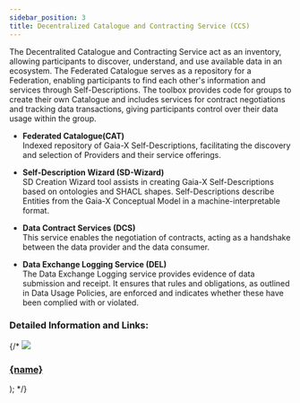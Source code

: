 ```yaml
---
sidebar_position: 3
title: Decentralized Catalogue and Contracting Service (CCS)
---
```



The Decentralited Catalogue and Contracting Service act as an inventory, allowing participants to discover, understand, and use available data in an ecosystem. The Federated Catalogue serves as a repository for a Federation, enabling participants to find each other's information and services through Self-Descriptions. The toolbox provides code for groups to create their own Catalogue and includes services for contract negotiations and tracking data transactions, giving participants control over their data usage within the group.

- **Federated Catalogue(CAT)** <br/>
  Indexed repository of Gaia-X Self-Descriptions, facilitating the discovery and selection of Providers and their service offerings.

- **Self-Description Wizard (SD-Wizard)** <br/>
  SD Creation Wizard tool assists in creating Gaia-X Self-Descriptions based on ontologies and SHACL shapes. Self-Descriptions describe Entities from the Gaia-X Conceptual Model in a machine-interpretable format.

- **Data Contract Services (DCS)** <br/>
  This service enables the negotiation of contracts, acting as a handshake between the data provider and the data consumer.

- **Data Exchange Logging Service (DEL)** <br/>
  The Data Exchange Logging service provides evidence of data submission and receipt. It ensures that rules and obligations, as outlined in Data Usage Policies, are enforced and indicates whether these have been complied with or violated.

### Detailed Information and Links:

{/*
  <a class="box-container" href={href}>
    <img src={img} />
    <h3>{name}</h3>
  </a>
);
*/}

<div class="img-container">
  <Box
    name="Federated Catalogue (CAT)"
    img="/landingpage/img/service_2.png"
    href="/landingpage/xfsc-toolbox/xfsc-foss-components/decentralized-catalogue/federate-catalog"
  />
  <Box
    name="Self-Description Wizard (SD-Wizard)"
    img="/landingpage/img/data_catalog_2.png"
    href="/landingpage/xfsc-toolbox/xfsc-foss-components/decentralized-catalogue/self-description"
  />
  <Box
    name="Data Exchange Logging Service (DELS)"
    img="/landingpage/img/data_catalog_3.png"
    href="/landingpage/xfsc-toolbox/xfsc-foss-components/decentralized-catalogue/data-exchange"
  />
  <Box
    name="Data Contract Services (DCS)"
    img="/landingpage/img/data_catalog_4.png"
    href="/landingpage/xfsc-toolbox/xfsc-foss-components/decentralized-catalogue/data-contract"
  />
</div>
